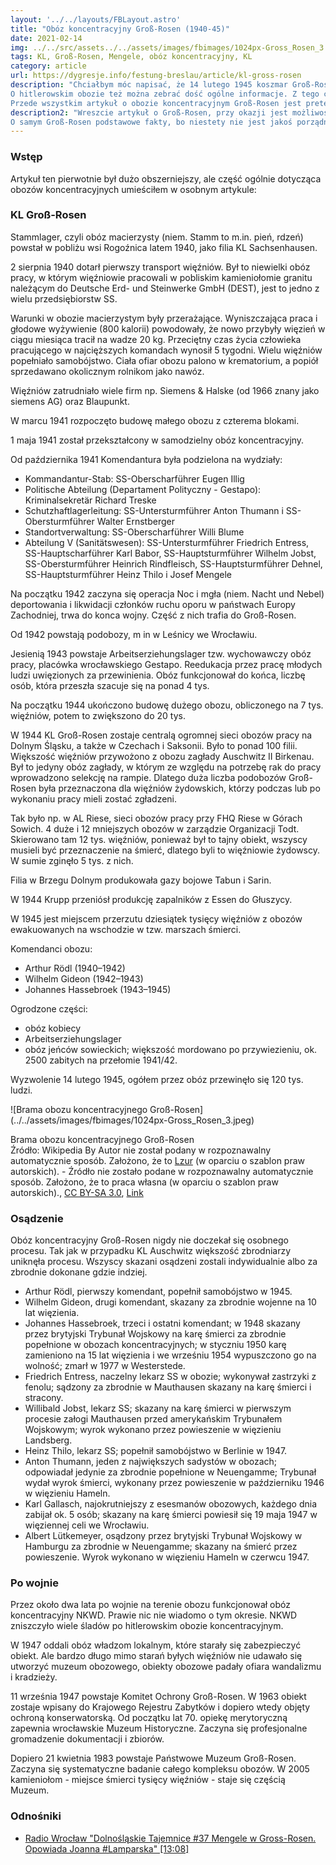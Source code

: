 ```yaml
---
layout: '../../layouts/FBLayout.astro'
title: "Obóz koncentracyjny Groß-Rosen (1940-45)"
date: 2021-02-14
img: ../../src/assets../../assets/images/fbimages/1024px-Gross_Rosen_3.jpeg
tags: KL, Groß-Rosen, Mengele, obóz koncentracyjny, KL
category: article
url: https://dygresje.info/festung-breslau/article/kl-gross-rosen
description: "Chciałbym móc napisać, że 14 lutego 1945 koszmar Groß-Rosen się skończył. Niestety, w miejsce hitlerowskich obozów koncentracyjnych powstają komunistyczne. Tak jest w przypadku Groß-Rosen. Do 1947 istnieje tam obóz NKWD, o którym właściwie nic nie wiadomo.
O hitlerowskim obozie też można zebrać dość ogólne informacje. Z tego co wiem, do dziś nie doczekał się jakiejś spójnej monografii. Wiadomo, że niebywale się rozrósł w ostatnich dwóch latach wojny w cały system pracy niewolniczej zasilającej niemiecką gospodarkę.
Przede wszystkim artykuł o obozie koncentracyjnym Groß-Rosen jest pretekstem, żeby wyjaśnić kwestie terminologiczne i historię hitlerowskich obozów koncentracyjnych. Dlatego o samym obozie to są tu podstawowe fakty."
description2: "Wreszcie artykuł o Groß-Rosen, przy okazji jest możliwość wyjaśnienia historii i znaczenia systemu obozów koncentracyjnych, oraz wyjaśnienia, że obóz koncentracyjny to nie jest obóz zagłady.
O samym Groß-Rosen podstawowe fakty, bo niestety nie jest jakoś porządnie opublikowany, jest mnóstwo prac cząstkowych o poszczególnych filiach, ale gdzie jest monografia?"
---
```



<DolnySlask />

### Wstęp

Artykuł ten pierwotnie był dużo obszerniejszy, ale część ogólnie dotycząca obozów koncentracyjnych umieściłem w osobnym artykule:

<SeeAlso txt="Obozy koncentracyjne" url="/festung-breslau/article/obozy-koncentracyjne" />


### KL Groß-Rosen

Stammlager, czyli obóz macierzysty (niem. Stamm to m.in. pień, rdzeń) powstał w pobliżu wsi Rogoźnica latem 1940, jako filia KL Sachsenhausen.

2 sierpnia 1940 dotarł pierwszy transport więźniów. Był to niewielki obóz pracy, w którym więźniowie pracowali w pobliskim kamieniołomie granitu należącym do Deutsche Erd- und Steinwerke GmbH (DEST), jest to jedno z wielu przedsiębiorstw SS.

Warunki w obozie macierzystym były przerażające. Wyniszczająca praca i głodowe wyżywienie (800 kalorii) powodowały, że nowo przybyły więzień w ciągu miesiąca tracił na wadze 20 kg. Przeciętny czas życia człowieka pracującego w najcięższych komandach wynosił 5 tygodni. Wielu więźniów popełniało samobójstwo. Ciała ofiar obozu palono w krematorium, a popiół sprzedawano okolicznym rolnikom jako nawóz.

Więźniów zatrudniało wiele firm np. Siemens & Halske (od 1966 znany jako siemens AG) oraz Blaupunkt.

W marcu 1941 rozpoczęto budowę małego obozu z czterema blokami.

1 maja 1941 został przekształcony w samodzielny obóz koncentracyjny.

Od października 1941 Komendantura była podzielona na wydziały:

- Kommandantur-Stab: SS-Oberscharführer Eugen Illig
- Politische Abteilung (Departament Polityczny - Gestapo): Kriminalsekretär Richard Treske
- Schutzhaftlagerleitung: SS-Untersturmführer Anton Thumann i SS-Obersturmführer Walter Ernstberger
- Standortverwaltung: SS-Oberscharführer Willi Blume
- Abteilung V (Sanitätswesen): SS-Untersturmführer Friedrich Entress, SS-Hauptscharführer Karl Babor, SS-Hauptsturmführer Wilhelm Jobst, SS-Obersturmführer Heinrich Rindfleisch, SS-Hauptsturmführer Dehnel, SS-Hauptsturmführer Heinz Thilo i Josef Mengele

Na początku 1942 zaczyna się operacja Noc i mgła (niem. Nacht und Nebel) deportowania i likwidacji członków ruchu oporu w państwach Europy Zachodniej, trwa do konca wojny. Część z nich trafia do Groß-Rosen.

Od 1942 powstają podobozy, m in w Leśnicy we Wrocławiu.

Jesienią 1943 powstaje Arbeitserziehungslager tzw. wychowawczy obóz pracy, placówka wrocławskiego Gestapo. Reedukacja przez pracę młodych ludzi uwięzionych za przewinienia. Obóz funkcjonował do końca, liczbę osób, która przeszła szacuje się na ponad 4 tys.

Na początku 1944 ukończono budowę dużego obozu, obliczonego na 7 tys. więźniów, potem to zwiększono do 20 tys.

W 1944 KL Groß-Rosen zostaje centralą ogromnej sieci obozów pracy na Dolnym Śląsku, a także w Czechach i Saksonii. Było to ponad 100 filii. Większość więźniów przywożono z obozu zagłady Auschwitz II Birkenau. Był to jedyny obóz zagłady, w którym ze względu na potrzebę rak do pracy wprowadzono selekcję na rampie. Dlatego duża liczba podobozów Groß-Rosen była przeznaczona dla więźniów żydowskich, którzy podczas lub po wykonaniu pracy mieli zostać zgładzeni.

Tak było np. w AL Riese, sieci obozów pracy przy FHQ Riese w Górach Sowich. 4 duże i 12 mniejszych obozów w zarządzie Organizacji Todt. Skierowano tam 12 tys. więźniów, ponieważ był to tajny obiekt, wszyscy musieli być przeznaczenie na śmierć, dlatego byli to więźniowie żydowscy. W sumie zginęło 5 tys. z nich.

Filia w Brzegu Dolnym produkowała gazy bojowe Tabun i Sarin.

W 1944 Krupp przeniósł produkcję zapalników z Essen do Głuszycy.

W 1945 jest miejscem przerzutu dziesiątek tysięcy więźniów z obozów ewakuowanych na wschodzie w tzw. marszach śmierci.

Komendanci obozu:

- Arthur Rödl (1940–1942)
- Wilhelm Gideon (1942–1943)
- Johannes Hassebroek (1943–1945)

Ogrodzone części:

- obóz kobiecy
- Arbeitserziehungslager
- obóz jeńców sowieckich; większość mordowano po przywiezieniu, ok. 2500 zabitych na przełomie 1941/42.

Wyzwolenie 14 lutego 1945, ogółem przez obóz przewinęło się 120 tys. ludzi.

<FBBoxImageWrapper>
![Brama obozu koncentracyjnego Groß-Rosen](../../assets/images/fbimages/1024px-Gross_Rosen_3.jpeg)

Brama obozu koncentracyjnego Groß-Rosen<br />
Źródło: Wikipedia By Autor nie został podany w rozpoznawalny automatycznie sposób. Założono, że to [Lzur](https://commons.wikimedia.org/wiki/User:Lzur) (w oparciu o szablon praw autorskich). - Źródło nie zostało podane w rozpoznawalny automatycznie sposób. Założono, że to praca własna (w oparciu o szablon praw autorskich)., [CC BY-SA 3.0](http://creativecommons.org/licenses/by-sa/3.0/), [Link](https://commons.wikimedia.org/w/index.php?curid=309316)
</FBBoxImageWrapper>

### Osądzenie

Obóz koncentracyjny Groß-Rosen nigdy nie doczekał się osobnego procesu. Tak jak w przypadku KL Auschwitz większość zbrodniarzy uniknęła procesu. Wszyscy skazani osądzeni zostali indywidualnie albo za zbrodnie dokonane gdzie indziej.

- Arthur Rödl, pierwszy komendant, popełnił samobójstwo w 1945.
- Wilhelm Gideon, drugi komendant, skazany za zbrodnie wojenne na 10 lat więzienia.
- Johannes Hassebroek, trzeci i ostatni komendant; w 1948 skazany przez brytyjski Trybunał Wojskowy na karę śmierci za zbrodnie popełnione w obozach koncentracyjnych; w styczniu 1950 karę zamieniono na 15 lat więzienia i we wrześniu 1954 wypuszczono go na wolność; zmarł w 1977 w Westerstede.
- Friedrich Entress, naczelny lekarz SS w obozie; wykonywał zastrzyki z fenolu; sądzony za zbrodnie w Mauthausen skazany na karę śmierci i stracony.
- Willibald Jobst, lekarz SS; skazany na karę śmierci w pierwszym procesie załogi Mauthausen przed amerykańskim Trybunałem Wojskowym; wyrok wykonano przez powieszenie w więzieniu Landsberg.
- Heinz Thilo, lekarz SS; popełnił samobójstwo w Berlinie w 1947.
- Anton Thumann, jeden z największych sadystów w obozach; odpowiadał jedynie za zbrodnie popełnione w Neuengamme; Trybunał wydał wyrok śmierci, wykonany przez powieszenie w październiku 1946 w więzieniu Hameln.
- Karl Gallasch, najokrutniejszy z esesmanów obozowych, każdego dnia zabijał ok. 5 osób; skazany na karę śmierci powiesił się 19 maja 1947 w więziennej celi we Wrocławiu.
- Albert Lütkemeyer, osądzony przez brytyjski Trybunał Wojskowy w Hamburgu za zbrodnie w Neuengamme; skazany na śmierć przez powieszenie. Wyrok wykonano w więzieniu Hameln w czerwcu 1947.

### Po wojnie

Przez około dwa lata po wojnie na terenie obozu funkcjonował obóz koncentracyjny NKWD. Prawie nic nie wiadomo o tym okresie. NKWD zniszczyło wiele śladów po hitlerowskim obozie koncentracyjnym.

W 1947 oddali obóz władzom lokalnym, które starały się zabezpieczyć obiekt. Ale bardzo długo mimo starań byłych więźniów nie udawało się utworzyć muzeum obozowego, obiekty obozowe padały ofiara wandalizmu i kradzieży.

11 września 1947 powstaje Komitet Ochrony Groß-Rosen. W 1963 obiekt zostaje wpisany do Krajowego Rejestru Zabytków i dopiero wtedy objęty ochroną konserwatorską. Od początku lat 70. opiekę merytoryczną zapewnia wrocławskie Muzeum Historyczne. Zaczyna się profesjonalne gromadzenie dokumentacji i zbiorów.

Dopiero 21 kwietnia 1983 powstaje Państwowe Muzeum Groß-Rosen. Zaczyna się systematyczne badanie całego kompleksu obozów. W 2005 kamieniołom - miejsce śmierci tysięcy więźniów - staje się częścią Muzeum.

### Odnośniki

- [Radio Wrocław "Dolnośląskie Tajemnice #37 Mengele w Gross-Rosen. Opowiada Joanna #Lamparska" [13:08]](https://www.youtube.com/watch?v=2aYca_cvKGE)
